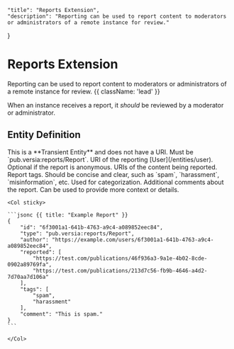     "title": "Reports Extension",
    "description": "Reporting can be used to report content to moderators or administrators of a remote instance for review."
}

# Reports Extension

Reporting can be used to report content to moderators or administrators of a remote instance for review. {{ className: 'lead' }}

When an instance receives a report, it *should* be reviewed by a moderator or administrator.

## Entity Definition

<Row>
    <Col>
        <Properties>
            <Property name="uri" type="null" required={false}>
                This is a **Transient Entity** and does not have a URI.
            </Property>
            <Property name="type" type="string" required={true}>
                Must be `pub.versia:reports/Report`.
            </Property>
            <Property name="author" type="URI" required={false} typeLink="/types#uri">
                URI of the reporting [User](/entities/user). Optional if the report is anonymous.
            </Property>
            <Property name="reported" type="URI[]" required={true} typeLink="/types#uri">
                URIs of the content being reported.
            </Property>
            <Property name="tags" type="string[]" required={true}>
                Report tags. Should be concise and clear, such as `spam`, `harassment`, `misinformation`, etc. Used for categorization.
            </Property>
            <Property name="comment" type="string" required={false}>
                Additional comments about the report. Can be used to provide more context or details.
            </Property>
        </Properties>
    </Col>

    <Col sticky>

    ```jsonc {{ title: "Example Report" }}
    {
        "id": "6f3001a1-641b-4763-a9c4-a089852eec84",
        "type": "pub.versia:reports/Report",
        "author": "https://example.com/users/6f3001a1-641b-4763-a9c4-a089852eec84",
        "reported": [
            "https://test.com/publications/46f936a3-9a1e-4b02-8cde-0902a89769fa",
            "https://test.com/publications/213d7c56-fb9b-4646-a4d2-7d70aa7d106a"
        ],
        "tags": [
            "spam",
            "harassment"
        ],
        "comment": "This is spam."
    }
    ```

    </Col>
</Row>